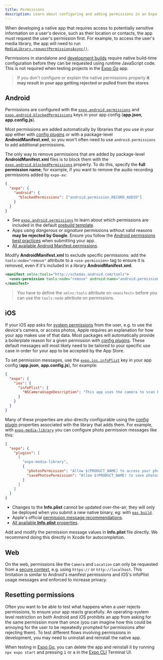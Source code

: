 ```yaml
---
title: Permissions
description: Learn about configuring and adding permissions in an Expo config file.
---
```



When developing a native app that requires access to potentially sensitive information on a user's device, such as their location or contacts, the app must request the user's permission first. For example, to access the user's media library, the app will need to run [`MediaLibrary.requestPermissionsAsync()`](/versions/latest/sdk/media-library#medialibraryrequestpermissionsasync).

Permissions in standalone and [development builds](/develop/development-builds/introduction/) require native build-time configuration before they can be requested using runtime JavaScript code. This is not required when testing projects in the [Expo Go][expo-go] app.

> If you don't configure or explain the native permissions properly **it may result in your app getting rejected or pulled from the stores**.

## Android

Permissions are configured with the [`expo.android.permissions`](/versions/latest/config/app/#permissions) and [`expo.android.blockedPermissions`](/versions/latest/config/app/#blockedpermissions) keys in your app config (**app.json**, **app.config.js**).

Most permissions are added automatically by libraries that you use in your app either with [config plugins](/config-plugins/plugins-and-mods/#create-a-plugin) or with a package-level **AndroidManifest.xml**, so you won't often need to use `android.permissions` to add additional permissions.

The only way to remove permissions that are added by package-level **AndroidManifest.xml** files is to block them with the [`expo.android.blockedPermissions`](/versions/latest/config/app/#blockedpermissions) property. To do this, specify the **full permission name**; for example, if you want to remove the audio recording permissions added by `expo-av`:

```json app.json
{
  "expo": {
    "android": {
      "blockedPermissions": ["android.permission.RECORD_AUDIO"]
    }
  }
}
```

- See [`expo.android.permissions`](/versions/latest/config/app.mdx#permissions) to learn about which permissions are included in the default [prebuild template](/workflow/prebuild#templates).
- Apps using _dangerous_ or _signature_ permissions without valid reasons **may be rejected by Google**. Ensure you follow the [Android permissions best practices](https://developer.android.com/training/permissions/usage-notes) when submitting your app.
- [All available Android Manifest.permissions](https://developer.android.com/reference/android/Manifest.permission).

<ConfigReactNative>

Modify **AndroidManifest.xml** to exclude specific permissions: add the `tools:node="remove"` attribute to a `<use-permission>` tag to ensure it is removed, even if it's included in a library **AndroidManifest.xml**.

```xml
<manifest xmlns:tools="http://schemas.android.com/tools">
  <uses-permission tools:node="remove" android:name="android.permission.ACCESS_FINE_LOCATION" />
</manifest>
```

> You have to define the `xmlns:tools` attribute on `<manifest>` before you can use the `tools:node` attribute on permissions.

</ConfigReactNative>

## iOS

If your iOS app asks for [system permissions](/versions/latest/sdk/permissions) from the user, e.g. to use the device's camera, or access photos, Apple requires an explanation for how your app makes use of that data. Most packages will automatically provide a boilerplate reason for a given permission with [config plugins](/config-plugins/introduction/). These default messages will most likely need to be tailored to your specific use case in order for your app to be accepted by the App Store.

To set permission messages, use the [`expo.ios.infoPlist`](/versions/latest/config/app/#infoplist) key in your app config (**app.json**, **app.config.js**), for example:

```json app.json
{
  "expo": {
    "ios": {
      "infoPlist": {
        "NSCameraUsageDescription": "This app uses the camera to scan barcodes on event tickets."
      }
    }
  }
}
```

Many of these properties are also directly configurable using the [config plugin](/config-plugins/introduction/) properties associated with the library that adds them. For example, with [`expo-media-library`](/versions/latest/sdk/media-library) you can configure photo permission messages like this:

```json app.json
{
  "expo": {
    "plugins": [
      [
        "expo-media-library",
        {
          "photosPermission": "Allow $(PRODUCT_NAME) to access your photos.",
          "savePhotosPermission": "Allow $(PRODUCT_NAME) to save photos."
        }
      ]
    ]
  }
}
```

- Changes to the **Info.plist** cannot be updated over-the-air, they will only be deployed when you submit a new native binary, eg: with [`eas build`](/build/introduction).
- Apple's official [permission message recommendations](https://developer.apple.com/design/human-interface-guidelines/ios/app-architecture/requesting-permission/).
- [All available **Info.plist** properties](https://developer.apple.com/library/archive/documentation/General/Reference/InfoPlistKeyReference/Articles/CocoaKeys.html).

<ConfigReactNative>

Add and modify the permission message values in **Info.plist** file directly. We recommend doing this directly in Xcode for autocompletion.

</ConfigReactNative>

## Web

On the web, permissions like the `Camera` and `Location` can only be requested from a [secure context](https://developer.mozilla.org/en-US/docs/Web/Security/Secure_Contexts#When_is_a_context_considered_secure), e.g. using `https://` or `http://localhost`. This limitation is similar to Android's manifest permissions and iOS's infoPlist usage messages and enforced to increase privacy.

## Resetting permissions

Often you want to be able to test what happens when a user rejects permissions, to ensure your app reacts gracefully. An operating-system level restriction on both Android and iOS prohibits an app from asking for the same permission more than once (you can imagine how this could be annoying for the user to be repeatedly prompted for permissions after rejecting them). To test different flows involving permissions in development, you may need to uninstall and reinstall the native app.

When testing in [Expo Go][expo-go], you can delete the app and reinstall it by running `npx expo start` and pressing <kbd>i</kbd> or <kbd>a</kbd> in the [Expo CLI](/more/expo-cli/) Terminal UI.

[expo-go]: https://expo.dev/expo-go
